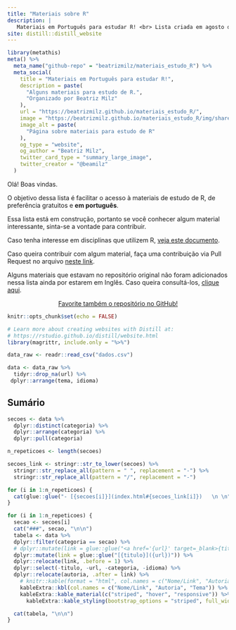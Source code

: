 ```yaml
---
title: "Materiais sobre R"
description: |
   Materiais em Português para estudar R! <br> Lista criada em agosto de 2018, e organizada por [Beatriz Milz](https://beatrizmilz.com/about.html) e [várias pessoas da comunidade](https://github.com/beatrizmilz/materiais_estudo_R/graphs/contributors). <br> Ilustração por [Allison Horst](https://github.com/allisonhorst/stats-illustrations)!
site: distill::distill_website
---
```

```r
library(metathis)
meta() %>%
  meta_name("github-repo" = "beatrizmilz/materiais_estudo_R") %>% 
  meta_social(
    title = "Materiais em Português para estudar R!",
    description = paste(
      "Alguns materiais para estudo de R.",
      "Organizado por Beatriz Milz"
    ),
    url = "https://beatrizmilz.github.io/materiais_estudo_R/",
    image = "https://beatrizmilz.github.io/materiais_estudo_R/img/share-card.png",
    image_alt = paste(
      "Página sobre materiais para estudo de R"
    ),
    og_type = "website",
    og_author = "Beatriz Milz",
    twitter_card_type = "summary_large_image",
    twitter_creator = "@beamilz"
  )
```
Olá! Boas vindas.

O objetivo dessa lista é facilitar o acesso à materiais de estudo de R, de preferência gratuitos e **em português**. 

Essa lista está em construção, portanto se você conhecer algum material interessante, sinta-se a vontade para contribuir.

Caso tenha interesse em  disciplinas que utilizem R, [veja este documento](https://github.com/beatrizmilz/materiais_estudo_R/blob/master/disciplinas.md).

Caso queira contribuir com algum material, faça uma contribuição via Pull Request no arquivo [neste link](https://github.com/beatrizmilz/materiais_estudo_R/blob/master/inst/dados.csv).

Alguns materiais que estavam no repositório original não foram adicionados nessa lista ainda por estarem em Inglês. Caso queira consultá-los, [clique aqui](https://github.com/beatrizmilz/materiais_estudo_R).

<center>
<!-- Place this tag where you want the button to render. -->
<!-- Place this tag where you want the button to render. -->
<a class="github-button" href="https://github.com/beatrizmilz/materiais_estudo_R" data-icon="octicon-star" data-size="large" data-show-count="true" aria-label="Star beatrizmilz/materiais_estudo_R on GitHub">Favorite também o repositório no GitHub!</a>
</center>

```r
knitr::opts_chunk$set(echo = FALSE)

# Learn more about creating websites with Distill at:
# https://rstudio.github.io/distill/website.html
library(magrittr, include.only = "%>%")
```

```r
data_raw <- readr::read_csv("dados.csv")

data <- data_raw %>% 
  tidyr::drop_na(url) %>% 
 dplyr::arrange(tema, idioma)
```

## Sumário

```r
secoes <- data %>% 
  dplyr::distinct(categoria) %>% 
  dplyr::arrange(categoria) %>% 
  dplyr::pull(categoria)

n_repeticoes <- length(secoes)

secoes_link <- stringr::str_to_lower(secoes) %>% 
  stringr::str_replace_all(pattern = " ", replacement = "-") %>% 
  stringr::str_replace_all(pattern = "/", replacement = "-")

for (i in 1:n_repeticoes) {
  cat(glue::glue("- [{secoes[i]}](index.html#{secoes_link[i]})   \n \n"))
}
```
```r
for (i in 1:n_repeticoes) {
  secao <- secoes[i]
  cat("###", secao, "\n\n")
  tabela <- data %>% 
  dplyr::filter(categoria == secao) %>% 
  # dplyr::mutate(link = glue::glue("<a href='{url}' target=_blank>{titulo}</a>")) %>% 
  dplyr::mutate(link = glue::glue("[{titulo}]({url})")) %>% 
  dplyr::relocate(link, .before = 1) %>% 
  dplyr::select(-titulo, -url, -categoria, -idioma) %>% 
  dplyr::relocate(autoria, .after = link) %>% 
    # knitr::kable(format = "html", col.names = c("Nome/Link", "Autoria", "Tema"))  %>%
    kableExtra::kbl(col.names = c("Nome/Link", "Autoria", "Tema")) %>% 
    kableExtra::kable_material(c("striped", "hover", "responsive")) %>% 
      kableExtra::kable_styling(bootstrap_options = "striped", full_width = TRUE)

  cat(tabela, "\n\n")
}
```


<!-- Place this tag in your head or just before your close body tag. -->
<script async defer src="https://buttons.github.io/buttons.js"></script>
